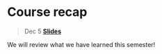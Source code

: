 
# Course recap

> Dec 5 [**Slides**](assets/slides/13-1_course_recap.pdf)

We will review what we have learned this semester!